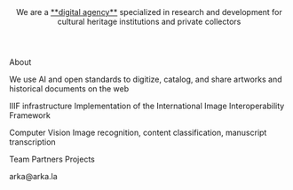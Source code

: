 
<Header>We are a <ins>**digital agency**</ins> specialized in research and development for cultural heritage institutions and private collectors</Header>
<MainContent>
  <ContentBox>
    <ContentBoxTitle>About</ContentBoxTitle>
    <ContentBoxCarouselTwoColumns>
    <ContentBoxText>
      <p>We use AI and open standards to digitize, catalog, and share artworks and historical documents on the web</p>
    </ContentBoxText>
    <ContentBoxText>
      <p><ContentBoxSubTitle>IIIF infrastructure</ContentBoxSubTitle> Implementation of the International Image Interoperability Framework</p>
      <p><ContentBoxSubTitle>Computer Vision</ContentBoxSubTitle> Image recognition, content classification, manuscript transcription</p>
    </ContentBoxText>
    </ContentBoxCarouselTwoColumns>
  </ContentBox>
  <ContentBox>
    <ContentBoxTitle>Team</ContentBoxTitle>
    <ContentBoxCarouselFourColumns>
      <ContentBoxTeamMember
        img="/team_anita.png"
        name="Anita Lucchesi"
        jobTitle="Business"
        url="https://pt.wikipedia.org/wiki/Anita_Lucchesi"
      />
      <ContentBoxTeamMember
        img="/team_bruno.png"
        name="Bruno Buccalon"
        jobTitle="Design"
        url="https://bruno.land"
      />
      <ContentBoxTeamMember
        img="/team_martim.png"
        name="Martim Passos"
        jobTitle="Technology"
        url=""
      />
      <ContentBoxTeamMember
        img="/team_yuri.png"
        name="Yuri Tavares"
        jobTitle="Technology"
        url=""
        />
    </ContentBoxCarouselFourColumns>
  </ContentBox>
  <ContentBox>
    <ContentBoxTitle>Partners</ContentBoxTitle>
    <ContentBoxCarouselFourColumns>
      <ContentBoxPartner
        img="/partner_rice.svg"
        url="https://www.rice.edu"
      />
    </ContentBoxCarouselFourColumns>
  </ContentBox>
  <ContentBox>
    <ContentBoxTitle>Projects</ContentBoxTitle>
    <ContentBoxCarouselTwoColumns>
      <ContentBoxProject
        logo="/project_tropiiify_logo.png"
        img="/project_tropiiify.png"
        name="tropiiify"
        url="https://github.com/arkalab/tropiiify"
        description="Tropy plugin for exporting IIIF collections"
      />
      <ContentBoxProject
        logo="/project_imaginerio_logo.png"
        img="/project_imaginerio.png"
        name="imagineRio"
        url="https://www.imaginerio.org"
        description="Historical mapping of Rio de Janeiro"
      />
    </ContentBoxCarouselTwoColumns>
  </ContentBox>
</MainContent>
<Footer>
  <p>arka@arka.la</p>
</Footer>
